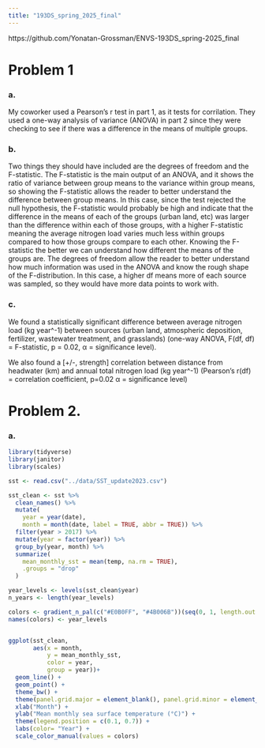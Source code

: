 ```yaml
---
title: "193DS_spring_2025_final"
---
```


https://github.com/Yonatan-Grossman/ENVS-193DS_spring-2025_final

# Problem 1

### a.

My coworker used a Pearson's r test in part 1, as it tests for corrilation. They used a one-way analysis of variance (ANOVA) in part 2 since they were checking to see if there was a difference in the means of multiple groups.

### b.

Two things they should have included are the degrees of freedom and the F-statistic. The F-statistic is the main output of an ANOVA, and it shows the ratio of variance between group means to the variance within group means, so showing the F-statistic allows the reader to better understand the difference between group means. In this case, since the test rejected the null hypothesis, the F-statistic would probably be high and indicate that the difference in the means of each of the groups (urban land, etc) was larger than the difference within each of those groups, with a higher F-statistic meaning the average nitrogen load varies much less within groups compared to how those groups compare to each other. Knowing the F-statistic the better we can understand how different the means of the groups are. The degrees of freedom allow the reader to better understand how much information was used in the ANOVA and know the rough shape of the F-distribution. In this case, a higher df means more of each source was sampled, so they would have more data points to work with.

### c.

We found a statistically significant difference between average nitrogen load (kg year\^-1) between sources (urban land, atmospheric deposition, fertilizer, wastewater treatment, and grasslands) (one-way ANOVA, F(df, df) = F-statistic, p = 0.02, α = significance level).

We also found a \[+/-, strength\] correlation between distance from headwater (km) and annual total nitrogen load (kg year\^-1) (Pearson's r(df) = correlation coefficient, p=0.02 α = significance level)

# Problem 2.

### a.

```r

library(tidyverse)
library(janitor)
library(scales)
```


```r

sst <- read.csv("../data/SST_update2023.csv")

sst_clean <- sst %>%
  clean_names() %>%
  mutate(
    year = year(date),
    month = month(date, label = TRUE, abbr = TRUE)) %>% 
  filter(year > 2017) %>% 
  mutate(year = factor(year)) %>% 
  group_by(year, month) %>% 
  summarize(
    mean_monthly_sst = mean(temp, na.rm = TRUE),
    .groups = "drop"
  )

year_levels <- levels(sst_clean$year)
n_years <- length(year_levels)

colors <- gradient_n_pal(c("#E0B0FF", "#4B006B"))(seq(0, 1, length.out = n_years))
names(colors) <- year_levels


ggplot(sst_clean,
       aes(x = month, 
           y = mean_monthly_sst,
           color = year,
           group = year))+
  geom_line() + 
  geom_point() +
  theme_bw() +
  theme(panel.grid.major = element_blank(), panel.grid.minor = element_blank())+
  xlab("Month") +
  ylab("Mean monthly sea surface temperature (°C)") +
  theme(legend.position = c(0.1, 0.7)) +
  labs(color= "Year") +
  scale_color_manual(values = colors)
```

